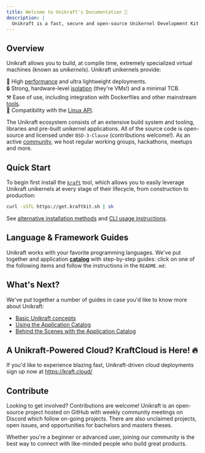 ```yaml
---
title: Welcome to Unikraft's Documentation 👋
description: |
  Unikraft is a fast, secure and open-source Unikernel Development Kit which enables you to easily build minimal, ultra-lightweight virtual machines (unikernels).
---
```


## Overview

Unikraft allows you to build, at compile time, extremely specialized virtual machines (known as *unikernels*).
Unikraft unikernels provide:

🚀 High [performance](/docs/concepts/performance) and ultra lightweight deployments.<br />
🔒 Strong, hardware-level [isolation](/docs/concepts/security) (they're VMs!) and a minimal TCB.<br />
⚒️ Ease of use, including integration with Dockerfiles and other mainstream [tools](/docs/getting-started/integrations/container-runtimes).<br />
🤝 Compatibility with the [Linux API](/docs/concepts/compatibility).<br />

The Unikraft ecosystem consists of an extensive build system and tooling, libraries and pre-built unikernel applications.
All of the source code is open-source and licensed under `BSD-3-Clause` (contributions welcome!).
As an active [community](/community/about), we host regular working groups, hackathons, meetups and more.

## Quick Start

To begin first install the [`kraft`](/docs/cli) tool, which allows you to easily leverage Unikraft unikernels at every stage of their lifecycle, from construction to production:

```bash
curl -sSfL https://get.kraftkit.sh | sh
```

See [alternative installation methods](/docs/cli/install) and [CLI usage instructions](/docs/cli).

## Language & Framework Guides

Unikraft works with your favorite programming languages.
We've put together and application [**catalog**](https://github.com/unikraft/catalog/tree/main/examples) with step-by-step guides: click on one of the following items and follow the instructions in the `README.md`:

<LanguageLinks />

## What's Next?

We've put together a number of guides in case you'd like to know more about Unikraft:

* [Basic Unikraft concepts](/docs/concepts)
* [Using the Application Catalog](/guides/using-the-app-catalog)
* [Behind the Scenes with the Application Catalog](/guides/catalog-behind-the-scenes)

## A Unikraft-Powered Cloud? KraftCloud is Here! 🔥

If you'd like to experience blazing fast, Unikraft-driven cloud deployments sign up now at https://kraft.cloud/

## Contribute

Looking to get involved?
Contributions are welcome! Unikraft is an open-source project hosted on GitHub with weekly community meetings on Discord which follow on-going projects.
There are also unclaimed projects, open issues, and opportunities for bachelors and masters theses.

Whether you're a beginner or advanced user, joining our community is the best way to connect with like-minded people who build great products.

<JoinCommunityCards />
